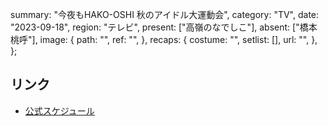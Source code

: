   summary: "今夜もHAKO-OSHI 秋のアイドル大運動会",
  category: "TV",
  date: "2023-09-18",
  region: "テレビ",
  present: ["高嶺のなでしこ"],
  absent: ["橋本桃呼"],
  image: {
    path: "",
    ref: "",
  },
  recaps: {
    costume: "",
    setlist: [],
    url: "",
  },
};

## リンク

- [公式スケジュール](https://takanenonadeshiko.jp/?p=1347)
